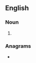 ==English==

===Noun===
{{head|en|noun plural form}}

# {{plural of|aziridine|lang=en}}

===Anagrams===
* {{l|en|diazirines}}